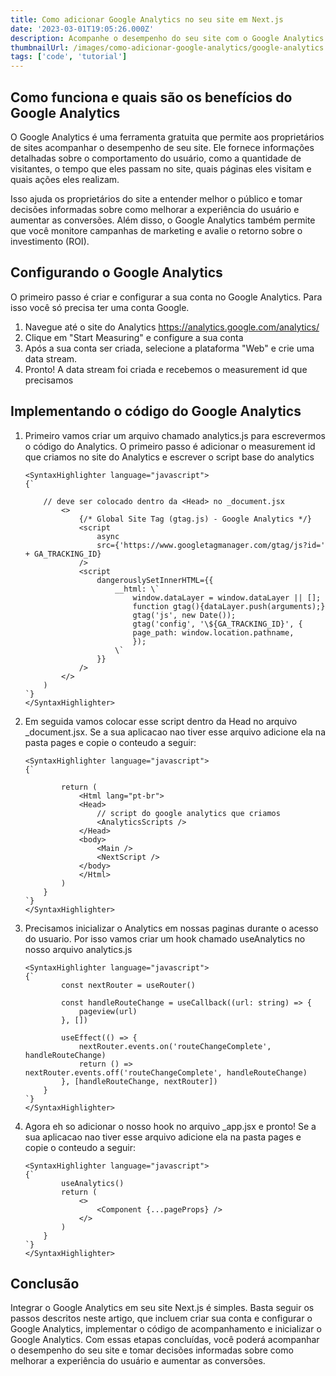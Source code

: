 ```yaml
---
title: Como adicionar Google Analytics no seu site em Next.js
date: '2023-03-01T19:05:26.000Z'
description: Acompanhe o desempenho do seu site com o Google Analytics! Neste artigo, você aprenderá como integrar o Google Analytics em seu site Next.js para monitorar seus visitantes e medir o sucesso de suas campanhas de marketing.
thumbnailUrl: /images/como-adicionar-google-analytics/google-analytics.jpg
tags: ['code', 'tutorial']
---
```


## Como funciona e quais são os benefícios do Google Analytics

O Google Analytics é uma ferramenta gratuita que permite aos proprietários de sites acompanhar o desempenho de seu site. Ele fornece informações detalhadas sobre o comportamento do usuário, como a quantidade de visitantes, o tempo que eles passam no site, quais páginas eles visitam e quais ações eles realizam.

Isso ajuda os proprietários do site a entender melhor o público e tomar decisões informadas sobre como melhorar a experiência do usuário e aumentar as conversões. Além disso, o Google Analytics também permite que você monitore campanhas de marketing e avalie o retorno sobre o investimento (ROI).

## Configurando o Google Analytics

O primeiro passo é criar e configurar a sua conta no Google Analytics. Para isso você só precisa ter uma conta Google.

1. Navegue até o site do Analytics https://analytics.google.com/analytics/
2. Clique em "Start Measuring" e configure a sua conta
3. Após a sua conta ser criada, selecione a plataforma "Web" e crie uma data stream.
4. Pronto! A data stream foi criada e recebemos o measurement id que precisamos

## Implementando o código do Google Analytics

1.  Primeiro vamos criar um arquivo chamado analytics.js para escrevermos o código do Analytics. O primeiro passo é adicionar o measurement id que criamos no site do Analytics e escrever o script base do analytics

        <SyntaxHighlighter language="javascript">
        {`

            // deve ser colocado dentro da <Head> no _document.jsx
                <>
                    {/* Global Site Tag (gtag.js) - Google Analytics */}
                    <script
                        async
                        src={'https://www.googletagmanager.com/gtag/js?id=' + GA_TRACKING_ID}
                    />
                    <script
                        dangerouslySetInnerHTML={{
                            __html: \`
                                window.dataLayer = window.dataLayer || [];
                                function gtag(){dataLayer.push(arguments);}
                                gtag('js', new Date());
                                gtag('config', '\${GA_TRACKING_ID}', {
                                page_path: window.location.pathname,
                                });
                            \`
                        }}
                    />
                </>
            )
        `}
        </SyntaxHighlighter>

2.  Em seguida vamos colocar esse script dentro da Head no arquivo \_document.jsx. Se a sua aplicacao nao tiver esse arquivo adicione ela na pasta pages e copie o conteudo a seguir:

        <SyntaxHighlighter language="javascript">
        {`

                return (
                    <Html lang="pt-br">
                    <Head>
                        // script do google analytics que criamos
                        <AnalyticsScripts />
                    </Head>
                    <body>
                        <Main />
                        <NextScript />
                    </body>
                    </Html>
                )
            }
        `}
        </SyntaxHighlighter>

3.  Precisamos inicializar o Analytics em nossas paginas durante o acesso do usuario. Por isso vamos criar um hook chamado useAnalytics no nosso arquivo analytics.js

        <SyntaxHighlighter language="javascript">
        {`
                const nextRouter = useRouter()

                const handleRouteChange = useCallback((url: string) => {
                    pageview(url)
                }, [])

                useEffect(() => {
                    nextRouter.events.on('routeChangeComplete', handleRouteChange)
                    return () => nextRouter.events.off('routeChangeComplete', handleRouteChange)
                }, [handleRouteChange, nextRouter])
            }
        `}
        </SyntaxHighlighter>

4.  Agora eh so adicionar o nosso hook no arquivo \_app.jsx e pronto! Se a sua aplicacao nao tiver esse arquivo adicione ela na pasta pages e copie o conteudo a seguir:

        <SyntaxHighlighter language="javascript">
        {`
                useAnalytics()
                return (
                    <>
                        <Component {...pageProps} />
                    </>
                )
            }
        `}
        </SyntaxHighlighter>

## Conclusão

Integrar o Google Analytics em seu site Next.js é simples. Basta seguir os passos descritos neste artigo, que incluem criar sua conta e configurar o Google Analytics, implementar o código de acompanhamento e inicializar o Google Analytics. Com essas etapas concluídas, você poderá acompanhar o desempenho do seu site e tomar decisões informadas sobre como melhorar a experiência do usuário e aumentar as conversões.
